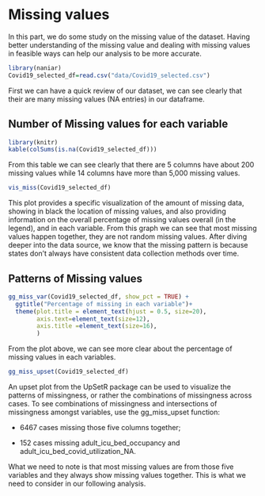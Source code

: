 # Missing values

In this part, we do some study on the missing value of the dataset. Having better understanding of the missing value and dealing with missing values in feasible ways can help our analysis to be more accurate.

```r
library(naniar)
Covid19_selected_df=read.csv("data/Covid19_selected.csv")
```
First we can have a quick review of our dataset, we can see clearly that their are many missing values (NA entries) in our dataframe.  

##  Number of Missing values for each variable
```r
library(knitr)
kable(colSums(is.na(Covid19_selected_df)))
```

From this table we can see clearly that there are 5 columns have about 200 missing values while 14 columns have more than 5,000 missing values.  

```r
vis_miss(Covid19_selected_df)
```

This plot provides a specific visualization of the amount of missing data, showing in black the location of missing values, and also providing information on the overall percentage of missing values overall (in the legend), and in each variable. From this graph we can see that most missing values happen together, they are not random missing values. After diving deeper into the data source, we know that the missing pattern is because states don't always have consistent data collection methods over time.  

##  Patterns of Missing values
```r
gg_miss_var(Covid19_selected_df, show_pct = TRUE) + 
  ggtitle("Percentage of missing in each variable")+
  theme(plot.title = element_text(hjust = 0.5, size=20),
        axis.text=element_text(size=12),
        axis.title =element_text(size=16),
        )
```

From the plot above, we can see more clear about the percentage of missing values in each variables.

```r
gg_miss_upset(Covid19_selected_df)
```

An upset plot from the UpSetR package can be used to visualize the patterns of missingness, or rather the combinations of missingness across cases. To see combinations of missingness and intersections of missingness amongst variables, use the gg_miss_upset function:

* 6467 cases missing those five columns together;

* 152 cases missing adult_icu_bed_occupancy and adult_icu_bed_covid_utilization_NA.  

What we need to note is that most missing values are from those five variables and they always show missing values together. This is what we need to consider in our following analysis.


